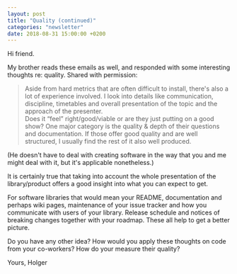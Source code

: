 ```yaml
---
layout: post
title: "Quality (continued)"
categories: "newsletter"
date: 2018-08-31 15:00:00 +0200
---
```


Hi friend.  

My brother reads these emails as well, and responded with some interesting thoughts re: quality. Shared with permission:  

> Aside from hard metrics that are often difficult to install, there's also a lot of experience involved. I look into details like communication, discipline, timetables and overall presentation of the topic and the approach of the presenter.  
> Does it “feel” right/good/viable or are they just putting on a good show?
> One major category is the quality & depth of their questions and documentation. If those offer good quality and are well structured, I usually find the rest of it also well produced.

<!--more-->


(He doesn't have to deal with creating software in the way that you and me might deal with it, but it's applicable nonetheless.)

It is certainly true that taking into account the whole presentation of the library/product offers a good insight into what you can expect to get.

For software libraries that would mean your README, documentation and perhaps wiki pages, maintenance of your issue tracker and how you communicate with users of your library. Release schedule and notices of breaking changes together with your roadmap. These all help to get a better picture.

Do you have any other idea? How would you apply these thoughts on code from your co-workers? How do your measure their quality?

Yours,
Holger